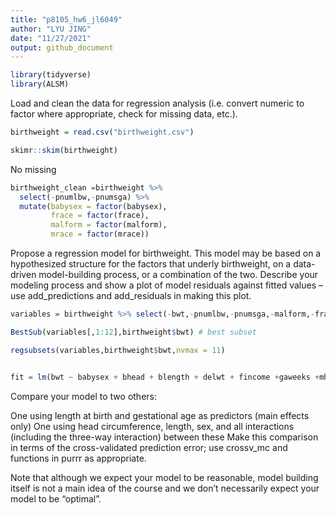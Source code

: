 ```yaml
---
title: "p8105_hw6_jl6049"
author: "LYU JING"
date: "11/27/2021"
output: github_document
---
```


```r
library(tidyverse)
library(ALSM)
```

Load and clean the data for regression analysis (i.e. convert numeric to factor where appropriate, check for missing data, etc.).
```r
birthweight = read.csv("birthweight.csv")
```
```r

skimr::skim(birthweight)

```
No missing

```r
birthweight_clean =birthweight %>% 
  select(-pnumlbw,-pnumsga) %>% 
  mutate(babysex = factor(babysex),
         frace = factor(frace),
         malform = factor(malform),
         mrace = factor(mrace))
```

Propose a regression model for birthweight. This model may be based on a hypothesized structure for the factors that underly birthweight, on a data-driven model-building process, or a combination of the two. Describe your modeling process and show a plot of model residuals against fitted values – use add_predictions and add_residuals in making this plot.
```r

variables = birthweight %>% select(-bwt,-pnumlbw,-pnumsga,-malform,-frace,-mrace) %>% select(-menarche,-ppbmi)

BestSub(variables[,1:12],birthweight$bwt) # best subset

regsubsets(variables,birthweight$bwt,nvmax = 11)
```
```r

```


```r
fit = lm(bwt ~ babysex + bhead + blength + delwt + fincome +gaweeks +mheight, data = birthweight_clean)
```

Compare your model to two others:

One using length at birth and gestational age as predictors (main effects only)
One using head circumference, length, sex, and all interactions (including the three-way interaction) between these
Make this comparison in terms of the cross-validated prediction error; use crossv_mc and functions in purrr as appropriate.

Note that although we expect your model to be reasonable, model building itself is not a main idea of the course and we don’t necessarily expect your model to be “optimal”.

